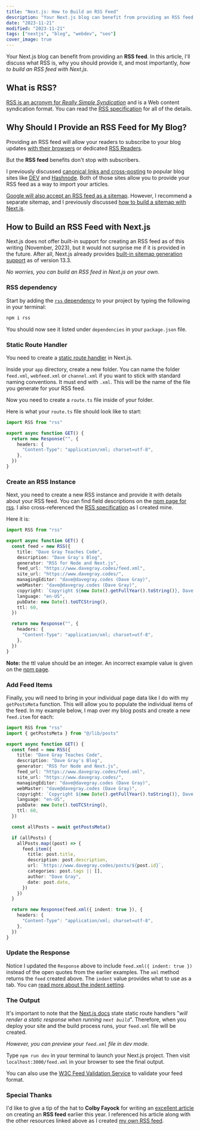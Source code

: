 ```yaml
---
title: "Next.js: How to Build an RSS Feed"
description: "Your Next.js blog can benefit from providing an RSS feed."
date: "2023-11-21"
modified: "2023-11-21"
tags: ["nextjs", "blog", "webdev", "seo"]
cover_image: true
---
```


Your Next.js blog can benefit from providing an **RSS feed**. In this article, I'll discuss what RSS is, why you should provide it, and most importantly, _how to build an RSS feed with Next.js_.

## What is RSS?

[RSS is an acronym for _Really Simple Syndication_](https://www.rssboard.org/rss-specification) and is a Web content syndication format. You can read the [RSS specification](https://www.rssboard.org/rss-specification) for all of the details.

## Why Should I Provide an RSS Feed for My Blog?

Providing an RSS feed will allow your readers to subscribe to your blog updates [with their browsers](https://www.google.com/search?q=read+rss+feed+in+browser) or dedicated [RSS Readers](https://www.google.com/search?q=best+rss+feed+reader).

But the **RSS feed** benefits don't stop with subscribers.

I previously discussed [canonical links and cross-posting](https://www.davegray.codes/posts/does-my-nextjs-blog-need-canonical-links) to popular blog sites like [DEV](https://dev.to/tessak22/connecting-your-rss-feed-url-for-easy-publishing-to-dev-to-31de) and [Hashnode](https://support.hashnode.com/en/articles/6427208-rss-importer). Both of those sites allow you to provide your RSS feed as a way to import your articles.

[Google will also accept an RSS feed as a sitemap](https://developers.google.com/search/docs/crawling-indexing/sitemaps/build-sitemap#rss). However, I recommend a separate sitemap, and I previously discussed [how to build a sitemap with Next.js](https://www.davegray.codes/posts/nextjs-how-to-build-sitemap-robots-txt).

## How to Build an RSS Feed with Next.js

Next.js does not offer built-in support for creating an RSS feed as of this writing (November, 2023), but it would not surprise me if it is provided in the future. After all, Next.js already provides [built-in sitemap generation support](https://nextjs.org/docs/app/api-reference/file-conventions/metadata/sitemap) as of version 13.3.

_No worries, you can build an RSS feed in Next.js on your own_.

### RSS dependency

Start by adding the [`rss` dependency](https://www.npmjs.com/package/rss) to your project by typing the following in your terminal:

```bash
npm i rss
```

You should now see it listed under `dependencies` in your `package.json` file.

### Static Route Handler

You need to create a [static route handler](https://nextjs.org/docs/app/building-your-application/deploying/static-exports#route-handlers) in Next.js.

Inside your `app` directory, create a new folder. You can name the folder `feed.xml`, `webfeed.xml` or `channel.xml` if you want to stick with standard naming conventions. It must end with `.xml`. This will be the name of the file you generate for your RSS feed.

Now you need to create a `route.ts` file inside of your folder.

Here is what your `route.ts` file should look like to start:

```ts
import RSS from "rss"

export async function GET() {
  return new Response("", {
    headers: {
      "Content-Type": "application/xml; charset=utf-8",
    },
  })
}
```

### Create an RSS Instance

Next, you need to create a new RSS instance and provide it with details about your RSS feed. You can find field descriptions on the [npm page for rss](https://www.npmjs.com/package/rss). I also cross-referenced the [RSS specification](https://www.rssboard.org/rss-specification) as I created mine.

Here it is:

```ts
import RSS from "rss"

export async function GET() {
  const feed = new RSS({
    title: "Dave Gray Teaches Code",
    description: "Dave Gray's Blog",
    generator: "RSS for Node and Next.js",
    feed_url: "https://www.davegray.codes/feed.xml",
    site_url: "https://www.davegray.codes/",
    managingEditor: "dave@davegray.codes (Dave Gray)",
    webMaster: "dave@davegray.codes (Dave Gray)",
    copyright: `Copyright ${new Date().getFullYear().toString()}, Dave Gray`,
    language: "en-US",
    pubDate: new Date().toUTCString(),
    ttl: 60,
  })

  return new Response("", {
    headers: {
      "Content-Type": "application/xml; charset=utf-8",
    },
  })
}
```

**Note:** the ttl value should be an integer. An incorrect example value is given on the [npm page](https://www.npmjs.com/package/rss).

### Add Feed Items

Finally, you will need to bring in your individual page data like I do with my `getPostsMeta` function. This will allow you to populate the individual items of the feed. In my example below, I map over my blog posts and create a new `feed.item` for each:

```ts
import RSS from "rss"
import { getPostsMeta } from "@/lib/posts"

export async function GET() {
  const feed = new RSS({
    title: "Dave Gray Teaches Code",
    description: "Dave Gray's Blog",
    generator: "RSS for Node and Next.js",
    feed_url: "https://www.davegray.codes/feed.xml",
    site_url: "https://www.davegray.codes/",
    managingEditor: "dave@davegray.codes (Dave Gray)",
    webMaster: "dave@davegray.codes (Dave Gray)",
    copyright: `Copyright ${new Date().getFullYear().toString()}, Dave Gray`,
    language: "en-US",
    pubDate: new Date().toUTCString(),
    ttl: 60,
  })

  const allPosts = await getPostsMeta()

  if (allPosts) {
    allPosts.map((post) => {
      feed.item({
        title: post.title,
        description: post.description,
        url: `https://www.davegray.codes/posts/${post.id}`,
        categories: post.tags || [],
        author: "Dave Gray",
        date: post.date,
      })
    })
  }

  return new Response(feed.xml({ indent: true }), {
    headers: {
      "Content-Type": "application/xml; charset=utf-8",
    },
  })
}
```

### Update the Response

Notice I updated the `Response` above to include `feed.xml({ indent: true })` instead of the open quotes from the earlier examples. The `xml` method returns the `feed` created above. The `indent` value provides what to use as a tab. You can [read more about the indent setting](https://www.npmjs.com/package/rss).

### The Output

It's important to note that the [Next.js docs](https://nextjs.org/docs/app/building-your-application/deploying/static-exports#route-handlers) state static route handlers "_will render a static response when running `next build`_". Therefore, when you deploy your site and the build process runs, your `feed.xml` file will be created.

_However, you can preview your `feed.xml` file in dev mode_.

Type `npm run dev` in your terminal to launch your Next.js project. Then visit `localhost:3000/feed.xml` in your browser to see the final output.

You can also use the [W3C Feed Validation Service](https://validator.w3.org/feed/) to validate your feed format.

### Special Thanks

I'd like to give a tip of the hat to **Colby Fayock** for writing an [excellent article](https://spacejelly.dev/posts/sitemaps-rss-feeds-with-next-js-app-router/) on creating an **RSS feed** earlier this year. I referenced his article along with the other resources linked above as I created [my own RSS feed](https://www.davegray.codes/feed.xml).
